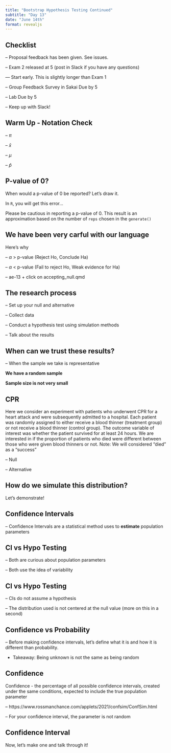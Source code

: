 ```yaml
---
title: "Bootstrap Hypothesis Testing Continued"
subtitle: "Day 13"
date: "June 14th"
format: revealjs
---
```


## Checklist

-- Proposal feedback has been given. See issues. 

-- Exam 2 released at 5 (post in Slack if you have any questions)

--- Start early. This is slightly longer than Exam 1

-- Group Feedback Survey in Sakai Due by 5

-- Lab Due by 5 

-- Keep up with Slack! 

## Warm Up - Notation Check 

-- $\pi$

-- $\bar{x}$

-- $\mu$

-- $\hat{p}$

## P-value of 0? 

When would a p-value of 0 be reported? Let's draw it.

In `R`, you will get this error...

Please be cautious in reporting a p-value of 0. This result is an approximation based on the number of `reps` chosen in the `generate()`

## We have been very carful with our language 

Here's why 

-- $\alpha$ > p-value (Reject Ho, Conclude Ha)

-- $\alpha$ < p-value (Fail to reject Ho, Weak evidence for Ha)

-- ae-13 + click on accepting_null.qmd

## The research process 

-- Set up your null and alternative 

-- Collect data 

-- Conduct a hypothesis test using simulation methods 

-- Talk about the results 

## When can we trust these results? 

-- When the sample we take is representative

**We have a random sample** 

**Sample size is not very small**

## CPR{.smaller} 

Here we consider an experiment with patients who underwent CPR for a heart attack and were subsequently admitted to a hospital. Each patient was randomly assigned to either receive a blood thinner (treatment group) or not receive a blood thinner (control group). The outcome variable of interest was whether the patient survived for at least 24 hours. We are interested in if the proportion of patients who died were different between those who were given blood thinners or not. Note: We will considered "died" as a "success"

-- Null 

-- Alternative 

## How do we simulate this distribution? 

Let's demonstrate!



## Confidence Intervals

-- Confidence Intervals are a statistical method uses to **estimate** population parameters 

## CI vs Hypo Testing 

-- Both are curious about population parameters 

-- Both use the idea of variability 

## CI vs Hypo Testing

-- CIs do not assume a hypothesis 

-- The distribution used is not centered at the null value (more on this in a second)

## Confidence vs Probability 

-- Before making confidence intervals, let's define what it is and how it is different than probability. 

- Takeaway: Being unknown is not the same as being random

## Confidence 

Confidence - the percentage of all possible confidence intervals, created under the same conditions, expected to include the true population parameter

-- https://www.rossmanchance.com/applets/2021/confsim/ConfSim.html

– For your confidence interval, the parameter is not random



## Confidence Interval

Now, let's make one and talk through it!
